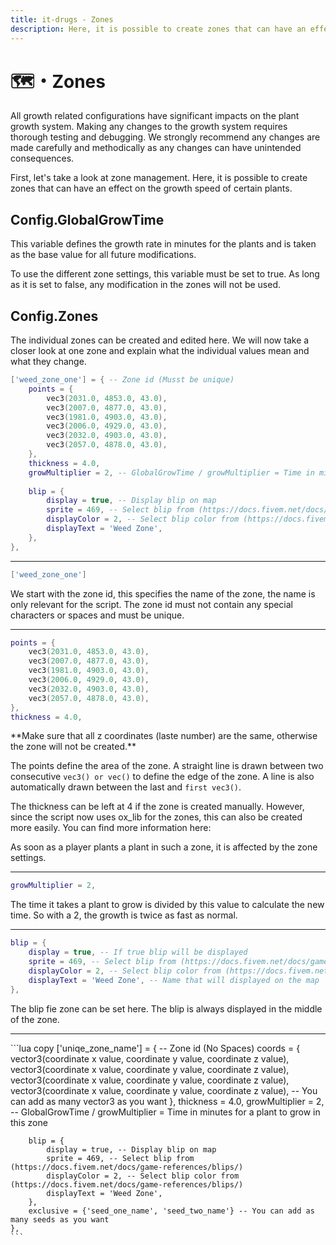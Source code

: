 ```yaml
---
title: it-drugs - Zones
description: Here, it is possible to create zones that can have an effect on the growth speed of certain plants.
---
```



# 🗺️・Zones

<Callout type="warning">
  All growth related configurations have significant impacts on the plant growth system. 
  Making any changes to the growth system requires thorough testing and debugging. 
  We strongly recommend any changes are made carefully and methodically as any changes can have unintended consequences.
</Callout>

First, let's take a look at zone management. 
Here, it is possible to create zones that can have an effect on the growth speed of certain plants.

## Config.GlobalGrowTime
This variable defines the growth rate in minutes for the plants and is taken as the base value for all future modifications.

To use the different zone settings, this variable must be set to true. 
As long as it is set to false, any modification in the zones will not be used.

## Config.Zones
The individual zones can be created and edited here. 
We will now take a closer look at one zone and explain what the individual values mean and what they change.

```lua
['weed_zone_one'] = { -- Zone id (Musst be unique)
    points = {
        vec3(2031.0, 4853.0, 43.0),
        vec3(2007.0, 4877.0, 43.0),
        vec3(1981.0, 4903.0, 43.0),
        vec3(2006.0, 4929.0, 43.0),
        vec3(2032.0, 4903.0, 43.0),
        vec3(2057.0, 4878.0, 43.0),
    },
    thickness = 4.0,
    growMultiplier = 2, -- GlobalGrowTime / growMultiplier = Time in minutes for a plant to grow in this zone
    
    blip = {
        display = true, -- Display blip on map
        sprite = 469, -- Select blip from (https://docs.fivem.net/docs/game-references/blips/)
        displayColor = 2, -- Select blip color from (https://docs.fivem.net/docs/game-references/blips/)
        displayText = 'Weed Zone',
    },
},
```

---

```lua
['weed_zone_one']
```
We start with the zone id, this specifies the name of the zone, the name is only relevant for the script. 
The zone id must not contain any special characters or spaces and must be unique.

---

```lua
points = {
    vec3(2031.0, 4853.0, 43.0),
    vec3(2007.0, 4877.0, 43.0),
    vec3(1981.0, 4903.0, 43.0),
    vec3(2006.0, 4929.0, 43.0),
    vec3(2032.0, 4903.0, 43.0),
    vec3(2057.0, 4878.0, 43.0),
},
thickness = 4.0,
```
<Callout type="warning">
**Make sure that all z coordinates (laste number) are the same, otherwise the zone will not be created.**
</Callout>

The points define the area of the zone. 
A straight line is drawn between two consecutive `vec3() or vec()` to define the edge of the zone. 
A line is also automatically drawn between the last and `first vec3()`.

The thickness can be left at 4 if the zone is created manually. 
However, since the script now uses ox_lib for the zones, this can also be created more easily. 
You can find more information here:

As soon as a player plants a plant in such a zone, it is affected by the zone settings.

---

```lua
growMultiplier = 2,
```
The time it takes a plant to grow is divided by this value to calculate the new time. 
So with a 2, the growth is twice as fast as normal.

---

```lua
blip = {
    display = true, -- If true blip will be displayed
    sprite = 469, -- Select blip from (https://docs.fivem.net/docs/game-references/blips/)
    displayColor = 2, -- Select blip color from (https://docs.fivem.net/docs/game-references/blips/)
    displayText = 'Weed Zone', -- Name that will displayed on the map
},
```
The blip fie zone can be set here. 
The blip is always displayed in the middle of the zone.

---

<AccordionGroup>
  <Accordion title="Zone configuration template">
    ```lua copy
      ['uniqe_zone_name'] = { -- Zone id (No Spaces)
        coords = {
            vector3(coordinate x value, coordinate y value, coordinate z value),
            vector3(coordinate x value, coordinate y value, coordinate z value),
            vector3(coordinate x value, coordinate y value, coordinate z value),
            vector3(coordinate x value, coordinate y value, coordinate z value),
            -- You can add as many vector3 as you want
        },
        thickness = 4.0,
        growMultiplier = 2, -- GlobalGrowTime / growMultiplier = Time in minutes for a plant to grow in this zone
        
        blip = {
            display = true, -- Display blip on map
            sprite = 469, -- Select blip from (https://docs.fivem.net/docs/game-references/blips/)
            displayColor = 2, -- Select blip color from (https://docs.fivem.net/docs/game-references/blips/)
            displayText = 'Weed Zone',
        },
        exclusive = {'seed_one_name', 'seed_two_name'} -- You can add as many seeds as you want
    },
    ```
  </Accordion>
</AccordionGroup>



